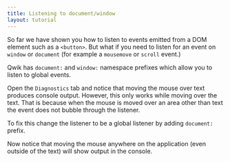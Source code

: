 ```yaml
---
title: Listening to document/window
layout: tutorial
---
```


So far we have shown you how to listen to events emitted from a DOM element such as a `<button>`. But what if you need to listen for an event on `window` or `document` (for example a `mousemove` or `scroll` event.)

Qwik has `document:` and `window:` namespace prefixes which allow you to listen to global events.

Open the `Diagnostics` tab and notice that moving the mouse over text produces console output. However, this only works while moving over the text. That is because when the mouse is moved over an area other than text the event does not bubble through the listener.

To fix this change the listener to be a global listener by adding `document:` prefix.

Now notice that moving the mouse anywhere on the application (even outside of the text) will show output in the console.
